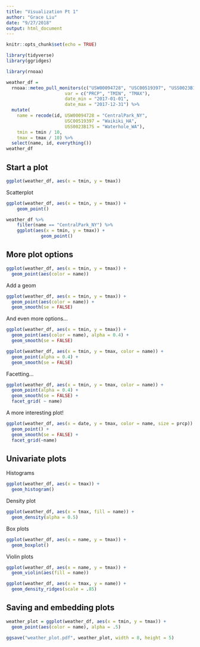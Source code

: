 ```yaml
---
title: "Visualization Pt 1"
author: "Grace Liu"
date: "9/27/2018"
output: html_document
---
```


```r
knitr::opts_chunk$set(echo = TRUE)
```

```r
library(tidyverse)
library(ggridges)
```


```r
library(rnoaa)

weather_df = 
  rnoaa::meteo_pull_monitors(c("USW00094728", "USC00519397", "USS0023B17S"),
                      var = c("PRCP", "TMIN", "TMAX"), 
                      date_min = "2017-01-01",
                      date_max = "2017-12-31") %>%
  mutate(
    name = recode(id, USW00094728 = "CentralPark_NY", 
                      USC00519397 = "Waikiki_HA",
                      USS0023B17S = "Waterhole_WA"),
    tmin = tmin / 10,
    tmax = tmax / 10) %>%
  select(name, id, everything())
weather_df
```

## Start a plot

```r
ggplot(weather_df, aes(x = tmin, y = tmax))
```

Scatterplot

```r
ggplot(weather_df, aes(x = tmin, y = tmax)) +
    geom_point()
```

```r
weather_df %>%
    filter(name == "CentralPark_NY") %>%
    ggplot(aes(x = tmin, y = tmax)) +
             geom_point()
```

## More plot options

```r
ggplot(weather_df, aes(x = tmin, y = tmax)) +
  geom_point(aes(color = name))
```

Add a geom

```r
ggplot(weather_df, aes(x = tmin, y = tmax)) +
  geom_point(aes(color = name)) +
  geom_smooth(se = FALSE)
```

And even more options...

```r
ggplot(weather_df, aes(x = tmin, y = tmax)) +
  geom_point(aes(color = name), alpha = 0.4) +
  geom_smooth(se = FALSE)
```

```r
ggplot(weather_df, aes(x = tmin, y = tmax, color = name)) +
  geom_point(alpha = 0.4) +
  geom_smooth(se = FALSE)
```

Facetting...

```r
ggplot(weather_df, aes(x = tmin, y = tmax, color = name)) +
  geom_point(alpha = 0.4) +
  geom_smooth(se = FALSE) +
  facet_grid( ~ name)
```

A more interesting plot!

```r
ggplot(weather_df, aes(x = date, y = tmax, color = name, size = prcp)) +
  geom_point() +
  geom_smooth(se = FALSE) +
  facet_grid(~name)
```

## Univariate plots

Histograms

```r
ggplot(weather_df, aes(x = tmax)) +
  geom_histogram()
```

Density plot

```r
ggplot(weather_df, aes(x = tmax, fill = name)) +
  geom_density(alpha = 0.5)
```

Box plots

```r
ggplot(weather_df, aes(x = name, y = tmax)) +
  geom_boxplot()
```

Violin plots

```r
ggplot(weather_df, aes(x = name, y = tmax)) +
  geom_violin(aes(fill = name))
```

```r
ggplot(weather_df, aes(x = tmax, y = name)) + 
  geom_density_ridges(scale = .85)
```

## Saving and embedding plots

```r
weather_plot = ggplot(weather_df, aes(x = tmin, y = tmax)) + 
  geom_point(aes(color = name), alpha = .5) 

ggsave("weather_plot.pdf", weather_plot, width = 8, height = 5)
```

